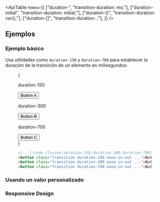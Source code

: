 

<ApiTable
  rows={[
    ["duration-<number>", "transition-duration: <number>ms;"],
    ["duration-initial", "transition-duration: initial;"],
    ["duration-(<custom-property>)", "transition-duration: var(<custom-property>);"],
    ["duration-[<value>]", "transition-duration: <value>;"],
  ]}
/>

## Ejemplos

### Ejemplo básico

Usa utilidades como `duration-150` y `duration-700` para establecer la duración de la transición de un elemento en milisegundos:

<Figure hint="Pasa el cursor sobre cada botón para ver el comportamiento esperado">

<Example>
  {
    <div className="flex flex-col justify-around gap-8 text-sm leading-6 font-bold text-white sm:flex-row sm:gap-0">
      <div className="flex shrink-0 flex-col items-center">
        <p className="mb-3 text-center font-mono text-xs font-medium text-gray-500 dark:text-gray-400">duration-150</p>
        <button className="rounded-md bg-violet-500 px-4 py-2 text-sm font-semibold text-white duration-150 ease-in-out hover:scale-125">
          Button A
        </button>
      </div>
      <div className="flex shrink-0 flex-col items-center">
        <p className="mb-3 text-center font-mono text-xs font-medium text-gray-500 dark:text-gray-400">duration-300</p>
        <button className="rounded-md bg-violet-500 px-4 py-2 text-sm font-semibold text-white duration-300 ease-in-out hover:scale-125">
          Button B
        </button>
      </div>
      <div className="flex shrink-0 flex-col items-center">
        <p className="mb-3 text-center font-mono text-xs font-medium text-gray-500 dark:text-gray-400">duration-700</p>
        <button className="rounded-md bg-violet-500 px-4 py-2 text-sm font-semibold text-white duration-700 ease-in-out hover:scale-125">
          Button C
        </button>
      </div>
    </div>
  }
</Example>

```html
<!-- [!code classes:duration-150,duration-300,duration-700] -->
<button class="transition duration-150 ease-in-out ...">Button A</button>
<button class="transition duration-300 ease-in-out ...">Button B</button>
<button class="transition duration-700 ease-in-out ...">Button C</button>
```

</Figure>

### Usando un valor personalizado

<UsingACustomValue element="button" utility="duration" value="1s,15s" name="transition duration" />

### Responsive Design

<ResponsiveDesign
  element="button"
  property="transition-duration"
  defaultClass="duration-0"
  featuredClass="duration-150"
/>
